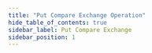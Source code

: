 ```yaml
---
title: "Put Compare Exchange Operation"
hide_table_of_contents: true
sidebar_label: Put Compare Exchange
sidebar_position: 1
---
```





<LanguageSwitcher supportedLanguages={supportedLanguages} />

<LanguageContent language="csharp">
   <PutCompareExchangeValueCsharp />
</LanguageContent>

<LanguageContent language="java">
   <PutCompareExchangeValueJava />
</LanguageContent>

<LanguageContent language="nodejs">
   <PutCompareExchangeValueNodejs />
</LanguageContent>


<!---
### Compare Exchange
- [Overview](../../../client-api/operations/compare-exchange/overview)
- [Get compare-exchange value](../../../client-api/operations/compare-exchange/get-compare-exchange-value)
- [Get compare-exchange values](../../../client-api/operations/compare-exchange/get-compare-exchange-values)
- [Delete compare-exchange](../../../client-api/operations/compare-exchange/delete-compare-exchange-value)


-->